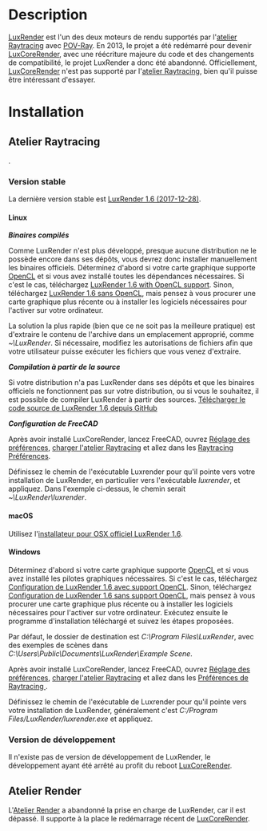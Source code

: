 <languages/>

{{VeryImportantMessage|LuxRender n'est plus en développement car le projet a été redémarré sous le nom de [[LuxCoreRender/fr|LuxCoreRender]] avec une réécriture majeure du code et de nombreux changements de compatibilité. L'information ici est fournie parce que FreeCAD est toujours livré par défaut (à partir de la version 0.19-24276) avec l'[[Raytracing_Workbench/fr|atelier Raytracing]], qui ne supporte officiellement que LuxRender. Cependant, il semble également fonctionner avec [[LuxCoreRender/fr|LuxCoreRender]] donc pensez à l'essayer avant d'utiliser LuxRender.}}

=Description=

[https://luxcorerender.org/history/ LuxRender] est l'un des deux moteurs de rendu supportés par l'[[Raytracing_Workbench/fr|atelier Raytracing]] avec [[POV-Ray/fr|POV-Ray]]. En 2013, le projet a été redémarré pour devenir [[LuxCoreRender/fr|LuxCoreRender]], avec une réécriture majeure du code et des changements de compatibilité, le projet LuxRender a donc été abandonné. Officiellement, [[LuxCoreRender/fr|LuxCoreRender]] n'est pas supporté par l'[[Raytracing_Workbench/fr|atelier Raytracing]], bien qu'il puisse être intéressant d'essayer.

=Installation=

==Atelier Raytracing==

{{VeryImportantMessage|L'[[Raytracing_Workbench/fr|atelier Raytracing]] a été remplacé par le nouvel [https://github.com/FreeCAD/FreeCAD-render atelier Render], qui est destiné à le remplacer. L'atelier Render peut être installé via le [[Std_AddonMgr/fr|Gestionnaire des extensions]]. L'information ici est fournie parce que par défaut FreeCAD est toujours livré (à partir de 0.19-24276) avec l'atelier Raytracing et parce que le nouveau module devrait fondamentalement fonctionner de la même manière}}.

===Version stable===

La dernière version stable est [https://github.com/LuxCoreRender/LuxCore/releases/tag/luxrender_v1.6 LuxRender 1.6 (2017-12-28)].

====Linux====

'''''Binaires compilés'''''

Comme LuxRender n'est plus développé, presque aucune distribution ne le possède encore dans ses dépôts, vous devrez donc installer manuellement les binaires officiels.
Déterminez d'abord si votre carte graphique supporte [https://en.wikipedia.org/wiki/OpenCL OpenCL] et si vous avez installé toutes les dépendances nécessaires. 
Si c'est le cas, téléchargez [https://github.com/LuxCoreRender/LuxCore/releases/download/luxrender_v1.6/lux-v1.6-x86_64-sse2-OpenCL.tar.bz2 LuxRender 1.6 with OpenCL support].
Sinon, téléchargez [https://github.com/LuxCoreRender/LuxCore/releases/download/luxrender_v1.6/lux-v1.6-x86_64-sse2-NoOpenCL.tar.bz2 LuxRender 1.6 sans OpenCL], mais pensez à vous procurer une carte graphique plus récente ou à installer les logiciels nécessaires pour l'activer sur votre ordinateur.

La solution la plus rapide (bien que ce ne soit pas la meilleure pratique) est d'extraire le contenu de l'archive dans un emplacement approprié, comme ''~\LuxRender''.
Si nécessaire, modifiez les autorisations de fichiers afin que votre utilisateur puisse exécuter les fichiers que vous venez d'extraire.

'''''Compilation à partir de la source'''''

Si votre distribution n'a pas LuxRender dans ses dépôts et que les binaires officiels ne fonctionnent pas sur votre distribution, ou si vous le souhaitez, il est possible de compiler LuxRender à partir des sources. [https://github.com/LuxCoreRender/LuxCore/archive/refs/tags/luxrender_v1.6.tar.gz Télécharger le code source de LuxRender 1.6 depuis GitHub]

'''''Configuration de FreeCAD'''''

Après avoir installé LuxCoreRender, lancez FreeCAD, ouvrez [[Preferences_Editor/fr|Réglage des préférences]], [[Preferences_Editor/fr#Ateliers_non_charg.C3.A9s|charger l'atelier Raytracing]] et allez dans les [[Raytracing_Preferences/fr|Raytracing Préférences]].

Définissez le chemin de l'exécutable Luxrender pour qu'il pointe vers votre installation de LuxRender, en particulier vers l'exécutable ''luxrender'', et appliquez. 
Dans l'exemple ci-dessus, le chemin serait ''~\LuxRender\luxrender''.

====macOS====

Utilisez l'[https://github.com/LuxCoreRender/LuxCore/releases/download/luxrender_v1.6/LuxRender_1.6_OSXIntel_64bit.dmg installateur pour OSX officiel LuxRender 1.6].

====Windows====

Déterminez d'abord si votre carte graphique supporte [https://fr.wikipedia.org/wiki/OpenCL OpenCL] et si vous avez installé les pilotes graphiques nécessaires. Si c'est le cas, téléchargez [https://github.com/LuxCoreRender/LuxCore/releases/download/luxrender_v1.6/LuxRender.1.6.x64.OpenCL.Setup.exe Configuration de LuxRender 1.6 avec support OpenCL]. Sinon, téléchargez [https://github.com/LuxCoreRender/LuxCore/releases/download/luxrender_v1.6/LuxRender.1.6.x64.NoOpenCL.Setup.exe Configuration de LuxRender 1.6 sans support OpenCL], mais pensez à vous procurer une carte graphique plus récente ou à installer les logiciels nécessaires pour l'activer sur votre ordinateur. Exécutez ensuite le programme d'installation téléchargé et suivez les étapes proposées. 

Par défaut, le dossier de destination est ''C:\Program Files\LuxRender'', avec des exemples de scènes dans ''C:\Users\Public\Documents\LuxRender\Example Scene''. 

Après avoir installé LuxCoreRender, lancez FreeCAD, ouvrez [[Preferences_Editor/fr|Réglage des préférences]], [[Preferences_Editor/fr#Ateliers_non_charg.C3.A9s|charger l'atelier Raytracing]] et allez dans les [[Raytracing_Preferences/fr|Préférences de Raytracing ]].

Définissez le chemin de l'exécutable de Luxrender pour qu'il pointe vers votre installation de LuxRender, généralement c'est ''C:/Program Files/LuxRender/luxrender.exe'' et appliquez.

===Version de développement===

Il n'existe pas de version de développement de LuxRender, le développement ayant été arrêté au profit du reboot [[LuxCoreRender/fr|LuxCoreRender]].

==Atelier Render==

L'[https://github.com/FreeCAD/FreeCAD-render Atelier Render] a abandonné la prise en charge de LuxRender, car il est dépassé. Il supporte à la place le redémarrage récent de [[LuxCoreRender/fr|LuxCoreRender]].